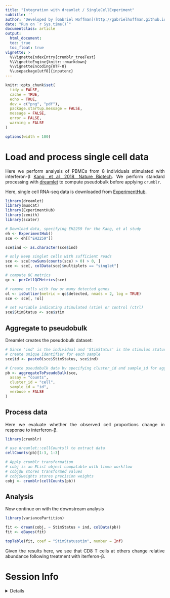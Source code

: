 ```yaml
---
title: "Integration with dreamlet / SingleCellExperiment"
subtitle: ''
author: "Developed by [Gabriel Hoffman](http://gabrielhoffman.github.io/)"
date: "Run on `r Sys.time()`"
documentclass: article
output: 
  html_document:
  toc: true
  toc_float: true
vignette: >
  %\VignetteIndexEntry{crumblr_treeTest}
  %\VignetteEngine{knitr::rmarkdown}
  %\VignetteEncoding{UTF-8}
  %\usepackage[utf8]{inputenc}
---
```




```r
knitr::opts_chunk$set(
  tidy = FALSE,
  cache = TRUE,
  echo = TRUE,
  dev = c("png", "pdf"),
  package.startup.message = FALSE,
  message = FALSE,
  error = FALSE,
  warning = FALSE
)

options(width = 100)
```	



<style>
body {
text-align: justify}
</style>

# Load and process single cell data
Here we perform analysis of PBMCs from 8 individuals stimulated with interferon-β [Kang, et al, 2018, Nature Biotech](https://www.nature.com/articles/nbt.4042).  We perform standard processing with [dreamlet](https://gabrielhoffman.github.io/dreamlet/index.html) to compute pseudobulk before applying `crumblr`.

Here, single cell RNA-seq data is downloaded from [ExperimentHub](https://bioconductor.org/packages/ExperimentHub/).

```r
library(dreamlet)
library(muscat)
library(ExperimentHub)
library(zenith)
library(scater)

# Download data, specifying EH2259 for the Kang, et al study
eh <- ExperimentHub()
sce <- eh[["EH2259"]]

sce$ind <- as.character(sce$ind)

# only keep singlet cells with sufficient reads
sce <- sce[rowSums(counts(sce) > 0) > 0, ]
sce <- sce[, colData(sce)$multiplets == "singlet"]

# compute QC metrics
qc <- perCellQCMetrics(sce)

# remove cells with few or many detected genes
ol <- isOutlier(metric = qc$detected, nmads = 2, log = TRUE)
sce <- sce[, !ol]

# set variable indicating stimulated (stim) or control (ctrl)
sce$StimStatus <- sce$stim
```

## Aggregate to pseudobulk
Dreamlet creates the pseudobulk dataset:
```r
# Since 'ind' is the individual and 'StimStatus' is the stimulus status,
# create unique identifier for each sample
sce$id <- paste0(sce$StimStatus, sce$ind)

# Create pseudobulk data by specifying cluster_id and sample_id for aggregating cells
pb <- aggregateToPseudoBulk(sce,
  assay = "counts",
  cluster_id = "cell",
  sample_id = "id",
  verbose = FALSE
)
```



## Process data
Here we evaluate whether the observed cell proportions change in response to interferon-β.  
 
```r
library(crumblr)

# use dreamlet::cellCounts() to extract data
cellCounts(pb)[1:3, 1:3]

# Apply crumblr transformation
# cobj is an EList object compatable with limma workflow
# cobj$E stores transformed values
# cobj$weights stores precision weights
cobj <- crumblr(cellCounts(pb))
```

## Analysis
Now continue on with the downstream analysis
```r
library(variancePartition)

fit <- dream(cobj, ~ StimStatus + ind, colData(pb))
fit <- eBayes(fit)

topTable(fit, coef = "StimStatusstim", number = Inf)
```

Given the results here, we see that CD8 T cells at others change relative abundance following treatment with iterferon-β.


# Session Info
<details>
```r
sessionInfo()
```
</details>







